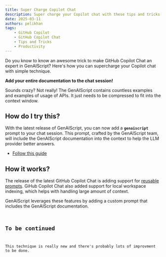 ```yaml
---
title: Super Charge Copilot Chat
description: Super charge your Copilot chat with these tips and tricks.
date: 2025-03-11
authors: pelikhan
tags:
    - GitHub Copilot
    - GitHub Copilot Chat
    - Tips and Tricks
    - Productivity
---
```



Do you know to know an awesome trick to make GitHub Copilot Chat an expert in GenAIScript?
Here's how you can supercharge your Copilot chat with simple technique.

**Add your entire documentation to the chat session!**

Sounds crazy? Not really! The GenAIScript contains countless examples and examples of usage of APIs. It just needs to be compressed
to fit into the context window.

## How do I try this?

With the latest release of GenAIScript, you can now add a **`genaiscript`** prompt to your chat session.
This prompt, crafted by the GenAIScript team, will include the GenAIScript documentation
into the context to help the LLM provider better answers.

<YouTube id="https://youtu.be/0GkbxnW0J34" posterQuality="high" />

- [Follow this guide](/genaiscript/reference/vscode/github-copilot-chat/#genaiscript-custom-prompt)

## How it works?

The release of the latest GitHub Copilot Chat is adding support for [reusable prompts](https://code.visualstudio.com/docs/copilot/copilot-customization#_reusable-prompt-files-experimental).
GiHub Copilot Chat also added support for local workspace indexing, which helps with handling large amount of context.

GenAIScript leverages these features by adding a custom prompt that includes the GenAIScript documentation.

<Code
    code={prompt}
    wrap={true}
    lang="text"
    title=".genaiscript/prompts/genaiscript.prompt.md"
/>

## To be continued

This technique is really new and there's probably lots of improvment to be done.